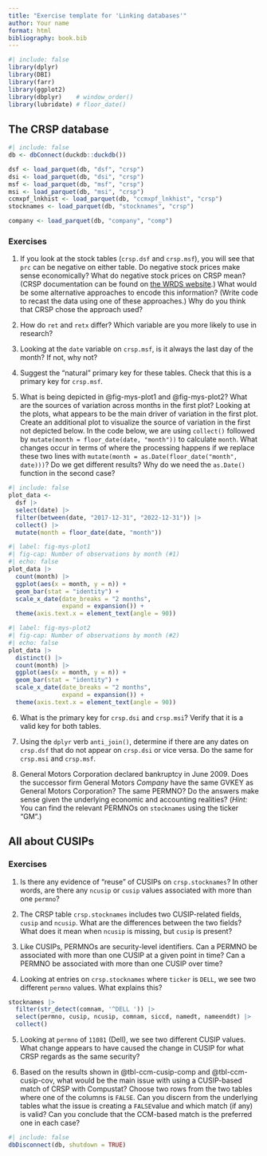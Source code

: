 ```yaml
---
title: "Exercise template for 'Linking databases'"
author: Your name
format: html
bibliography: book.bib
---
```


```r
#| include: false
library(dplyr)
library(DBI)
library(farr)
library(ggplot2)
library(dbplyr)    # window_order()
library(lubridate) # floor_date()
```

## The CRSP database

```r
#| include: false
db <- dbConnect(duckdb::duckdb())

dsf <- load_parquet(db, "dsf", "crsp")
dsi <- load_parquet(db, "dsi", "crsp")
msf <- load_parquet(db, "msf", "crsp")
msi <- load_parquet(db, "msi", "crsp")
ccmxpf_lnkhist <- load_parquet(db, "ccmxpf_lnkhist", "crsp")
stocknames <- load_parquet(db, "stocknames", "crsp")

company <- load_parquet(db, "company", "comp")
```

### Exercises

1. If you look at the stock tables (`crsp.dsf` and `crsp.msf`), you will see that `prc` can be negative on either table.
Do negative stock prices make sense economically?
What do negative stock prices on CRSP mean? 
(CRSP documentation can be found on [the WRDS website](https://wrds-www.wharton.upenn.edu/pages/support/manuals-and-overviews/crsp/stocks-and-indices/overview-crsp-us-stock-database/#dataset-organization).)
What would be some alternative approaches to encode this information? 
(Write code to recast the data using one of these approaches.)
Why do you think that CRSP chose the approach used?

2. How do `ret` and `retx` differ?
Which variable are you more likely to use in research?

3. Looking at the `date` variable on `crsp.msf`, is it always the last day of the month?
If not, why not?


4. Suggest the "natural" primary key for these tables.
Check that this is a primary key for `crsp.msf`.

5. What is being depicted in @fig-mys-plot1 and @fig-mys-plot2?
What are the sources of variation across months in the first plot?
Looking at the plots, what appears to be the main driver of variation in the first plot.
Create an additional plot to visualize the source of variation in the first not depicted below.
In the code below, we are using `collect()` followed by `mutate(month = floor_date(date, "month"))` to calculate `month`. 
What changes occur in terms of where the processing happens if we replace these two lines with `mutate(month = as.Date(floor_date("month", date)))`?
Do we get different results?
Why do we need the `as.Date()` function in the second case?

```r
#| include: false
plot_data <-
  dsf |>
  select(date) |>
  filter(between(date, "2017-12-31", "2022-12-31")) |>
  collect() |>
  mutate(month = floor_date(date, "month"))
```
```r
#| label: fig-mys-plot1
#| fig-cap: Number of observations by month (#1)
#| echo: false
plot_data |>
  count(month) |>
  ggplot(aes(x = month, y = n)) +
  geom_bar(stat = "identity") +
  scale_x_date(date_breaks = "2 months",
               expand = expansion()) +
  theme(axis.text.x = element_text(angle = 90))
```

```r
#| label: fig-mys-plot2
#| fig-cap: Number of observations by month (#2)
#| echo: false
plot_data |>
  distinct() |>
  count(month) |>
  ggplot(aes(x = month, y = n)) +
  geom_bar(stat = "identity") +
  scale_x_date(date_breaks = "2 months",
               expand = expansion()) +
  theme(axis.text.x = element_text(angle = 90))
```

6. What is the primary key for `crsp.dsi` and `crsp.msi`? 
Verify that it is a valid key for both tables.

7. Using the `dplyr` verb `anti_join()`, determine if there are any dates on `crsp.dsf` that do not appear on `crsp.dsi` or vice versa.
Do the same for `crsp.msi` and `crsp.msf`.

8. General Motors Corporation declared bankruptcy in June 2009.
Does the successor firm General Motors *Company* have the same GVKEY as General Motors Corporation? The same PERMNO?
Do the answers make sense given the underlying economic and accounting realities?
(*Hint:* You can find the relevant PERMNOs on `stocknames` using the ticker "GM".)

## All about CUSIPs

### Exercises

1. Is there any evidence of "reuse" of CUSIPs on `crsp.stocknames`?
In other words, are there any `ncusip` or `cusip` values associated with more than one `permno`?

2. The CRSP table `crsp.stocknames` includes two CUSIP-related fields, `cusip` and `ncusip`.
What are the differences between the two fields?
What does it mean when `ncusip` is missing, but `cusip` is present?

3. Like CUSIPs, PERMNOs are security-level identifiers.
Can a PERMNO be associated with more than one CUSIP at a given point in time?
Can a PERMNO be associated with more than one CUSIP over time?

4. Looking at entries on `crsp.stocknames` where `ticker` is `DELL`, we see two different `permno` values. 
What explains this?

```r
stocknames |> 
  filter(str_detect(comnam, '^DELL ')) |> 
  select(permno, cusip, ncusip, comnam, siccd, namedt, nameenddt) |>
  collect()
```

5. Looking at `permno` of `11081` (Dell), we see two different CUSIP values.
What change appears to have caused the change in CUSIP for what CRSP regards as the same security?

6. Based on the results shown in @tbl-ccm-cusip-comp and @tbl-ccm-cusip-cov, what would be the main issue with using a CUSIP-based match of CRSP with Compustat?
Choose two rows from the two tables where one of the columns is `FALSE`.
Can you discern from the underlying tables what the issue is creating a `FALSE `value and which match (if any) is valid?
Can you conclude that the CCM-based match is the preferred one in each case?

```r
#| include: false
dbDisconnect(db, shutdown = TRUE)
```
